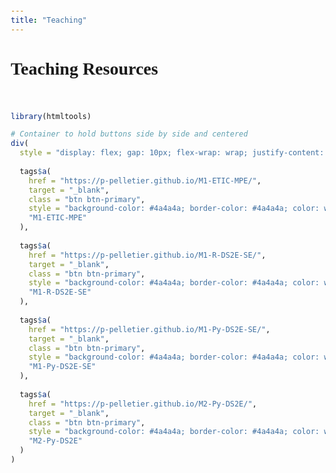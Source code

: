 ```yaml
---
title: "Teaching"
---
```


<style type="text/css">

h1.title {
  font-size: 38px;
  color: Dark;
  text-align: center;
}
body {
    margin: 20px; /* Adjust the margin size as needed */
}

p {
    text-align: justify;   font-size: 16px; 
    font-family: Arial, sans-serif; 
}

h1, h2, h3 {
    font-family: 'Times New Roman', serif; 
}
</style>

# Teaching Resources
<br>
```r
library(htmltools)

# Container to hold buttons side by side and centered
div(
  style = "display: flex; gap: 10px; flex-wrap: wrap; justify-content: center;",
  
  tags$a(
    href = "https://p-pelletier.github.io/M1-ETIC-MPE/",
    target = "_blank",
    class = "btn btn-primary",
    style = "background-color: #4a4a4a; border-color: #4a4a4a; color: white;",
    "M1-ETIC-MPE"
  ),
  
  tags$a(
    href = "https://p-pelletier.github.io/M1-R-DS2E-SE/",
    target = "_blank",
    class = "btn btn-primary",
    style = "background-color: #4a4a4a; border-color: #4a4a4a; color: white;",
    "M1-R-DS2E-SE"
  ),
  
  tags$a(
    href = "https://p-pelletier.github.io/M1-Py-DS2E-SE/",
    target = "_blank",
    class = "btn btn-primary",
    style = "background-color: #4a4a4a; border-color: #4a4a4a; color: white;",
    "M1-Py-DS2E-SE"
  ),
  
  tags$a(
    href = "https://p-pelletier.github.io/M2-Py-DS2E/",
    target = "_blank",
    class = "btn btn-primary",
    style = "background-color: #4a4a4a; border-color: #4a4a4a; color: white;",
    "M2-Py-DS2E"
  )
)
```
<br>
